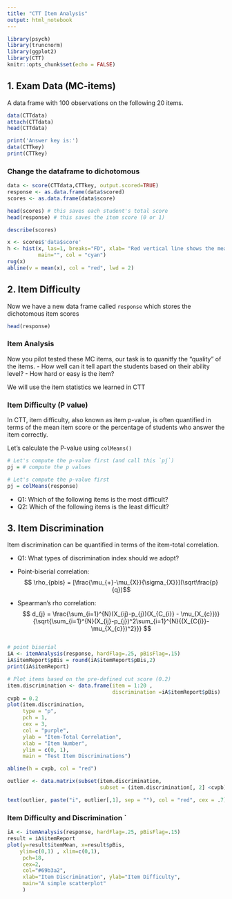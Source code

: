```yaml
---
title: "CTT Item Analysis"
output: html_notebook
---
```


```r
library(psych)
library(truncnorm)
library(ggplot2)
library(CTT)
knitr::opts_chunk$set(echo = FALSE)

```

## 1. Exam Data (MC-items)
A data frame with 100 observations on the following 20 items. 

```r

data(CTTdata)
attach(CTTdata) 
head(CTTdata)

print('Answer key is:')
data(CTTkey)
print(CTTkey) 
```

### Change the dataframe to dichotomous 

```r

data <- score(CTTdata,CTTkey, output.scored=TRUE)
response <- as.data.frame(data$scored)
scores <- as.data.frame(data$score)

head(scores) # this saves each student's total score 
head(response) # this saves the item score (0 or 1)
```

```r
describe(scores)

x <- scores$'data$score'
h <- hist(x, las=1, breaks="FD", xlab= "Red vertical line shows the mean.", 
          main="", col = "cyan")
rug(x)
abline(v = mean(x), col = "red", lwd = 2)

```

## 2. Item Difficulty 

Now we have a new data frame called `response` which stores the dichotomous item scores
```r
head(response)
```

### Item Analysis 
Now you pilot tested these MC items, our task is to quanitfy the "quality" of the items.
- How well can it tell apart the students based on their ability level?
- How hard or easy is the item? 

We will use the item statistics we learned in CTT 

### Item Difficulty (P value)

In CTT, item difficulty, also known as item p-value, is often quantified in terms of the mean item score or the percentage of students who answer the item correctly. 

Let's calculate the P-value using `colMeans()`

```r
# Let's compute the p-value first (and call this `pj`)
pj = # compute the p values 

```

```r
# Let's compute the p-value first 
pj = colMeans(response) 
```

- Q1: Which of the following items is the most difficult?
- Q2: Which of the following items is the least difficult? 

## 3. Item Discrimination 
Item discrimination can be quantified in terms of the item-total correlation. 

- Q1: What types of discrimination index should we adopt? 

- Point-biserial correlation:
$$ \rho_{pbis} = [\frac{\mu_{+}-\mu_{X}}{\sigma_{X}}](\sqrt\frac{p}{q})$$ 
- Spearman’s rho correlation:
$$ d_{j} = \frac{\sum_{i=1}^{N}(X_{ij}-p_{j})(X_{C_{i}} - \mu_{X_{c}})}{\sqrt{\sum_{i=1}^{N}(X_{ij}-p_{j})^2\sum_{i=1}^{N}{(X_{C{i}}-\mu_{X_{c}})^2}}} $$ 
```r


```

```r
# point biserial 
iA <- itemAnalysis(response, hardFlag=.25, pBisFlag=.15)
iA$itemReport$pBis = round(iA$itemReport$pBis,2)
print(iA$itemReport)

# Plot items based on the pre-defined cut score (0.2)
item.discrimination <- data.frame(item = 1:20 ,
                                  discrimination =iA$itemReport$pBis)
cvpb = 0.2
plot(item.discrimination,
     type = "p",
     pch = 1,
     cex = 3,
     col = "purple",
     ylab = "Item-Total Correlation",
     xlab = "Item Number",
     ylim = c(0, 1),
     main = "Test Item Discriminations")

abline(h = cvpb, col = "red")

outlier <- data.matrix(subset(item.discrimination,
                              subset = (item.discrimination[, 2] <cvpb)))

text(outlier, paste("i", outlier[,1], sep = ""), col = "red", cex = .7)
```

### Item Difficulty and Discrimination `

```r
iA <- itemAnalysis(response, hardFlag=.25, pBisFlag=.15)
result = iA$itemReport 
plot(y=result$itemMean, x=result$pBis, 
    ylim=c(0,1) , xlim=c(0,1), 
     pch=18, 
     cex=2, 
     col="#69b3a2",
     xlab="Item Discrimination", ylab="Item Difficulty",
     main="A simple scatterplot"
     )

```
